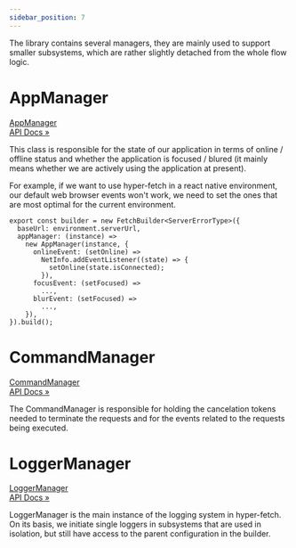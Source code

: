 ```yaml
---
sidebar_position: 7
---
```


The library contains several managers, they are mainly used to support smaller subsystems, which are rather slightly
detached from the whole flow logic.

# AppManager

<p class="pagination-nav__item pagination-nav__item--prev">
  <a class="pagination-nav__link" href="/api/Hyper-Fetch/Class/AppManager">
    <div class="pagination-nav__sublabel">AppManager</div>
    <div class="pagination-nav__label">API Docs »</div>
  </a>
</p>

This class is responsible for the state of our application in terms of online / offline status and whether the
application is focused / blured (it mainly means whether we are actively using the application at present).

For example, if we want to use hyper-fetch in a react native environment, our default web browser events won't work, we
need to set the ones that are most optimal for the current environment.

```tsx
export const builder = new FetchBuilder<ServerErrorType>({
  baseUrl: environment.serverUrl,
  appManager: (instance) =>
    new AppManager(instance, {
      onlineEvent: (setOnline) =>
        NetInfo.addEventListener((state) => {
          setOnline(state.isConnected);
        }),
      focusEvent: (setFocused) =>
        ...,
      blurEvent: (setFocused) =>
        ...,
    }),
}).build();
```

# CommandManager

<p class="pagination-nav__item pagination-nav__item--prev">
  <a class="pagination-nav__link" href="/api/Hyper-Fetch/Class/CommandManager">
    <div class="pagination-nav__sublabel">CommandManager</div>
    <div class="pagination-nav__label">API Docs »</div>
  </a>
</p>

The CommandManager is responsible for holding the cancelation tokens needed to terminate the requests and for the events
related to the requests being executed.

# LoggerManager

<p class="pagination-nav__item pagination-nav__item--prev">
  <a class="pagination-nav__link" href="/api/Hyper-Fetch/Class/LoggerManager">
    <div class="pagination-nav__sublabel">LoggerManager</div>
    <div class="pagination-nav__label">API Docs »</div>
  </a>
</p>

LoggerManager is the main instance of the logging system in hyper-fetch. On its basis, we initiate single loggers in
subsystems that are used in isolation, but still have access to the parent configuration in the builder.

